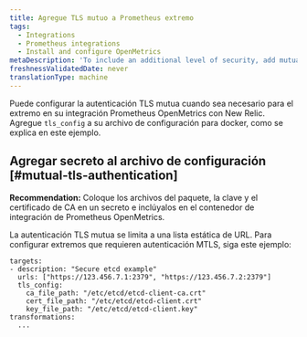 ```yaml
---
title: Agregue TLS mutuo a Prometheus extremo
tags:
  - Integrations
  - Prometheus integrations
  - Install and configure OpenMetrics
metaDescription: 'To include an additional level of security, add mutual TLS to your Docker or Kubernetes config file for the Prometheus OpenMetrics integration with New Relic.'
freshnessValidatedDate: never
translationType: machine
---
```


Puede configurar la autenticación TLS mutua cuando sea necesario para el extremo en su integración Prometheus OpenMetrics con New Relic. Agregue `tls_config` a su archivo de configuración para docker, como se explica en este ejemplo.

## Agregar secreto al archivo de configuración [#mutual-tls-authentication]

<DNT>**Recommendation:**</DNT> Coloque los archivos del paquete, la clave y el certificado de CA en un secreto e inclúyalos en el contenedor de integración de Prometheus OpenMetrics.

La autenticación TLS mutua se limita a una lista estática de URL. Para configurar extremos que requieren autenticación MTLS, siga este ejemplo:

```
targets:
- description: "Secure etcd example"
  urls: ["https://123.456.7.1:2379", "https://123.456.7.2:2379"]
  tls_config:
    ca_file_path: "/etc/etcd/etcd-client-ca.crt"
    cert_file_path: "/etc/etcd/etcd-client.crt"
    key_file_path: "/etc/etcd/etcd-client.key"
transformations:
  ...
```
